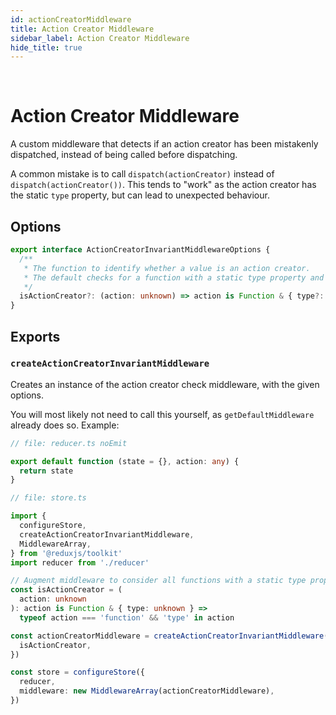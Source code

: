 ```yaml
---
id: actionCreatorMiddleware
title: Action Creator Middleware
sidebar_label: Action Creator Middleware
hide_title: true
---
```


&nbsp;

# Action Creator Middleware

A custom middleware that detects if an action creator has been mistakenly dispatched, instead of being called before dispatching.

A common mistake is to call `dispatch(actionCreator)` instead of `dispatch(actionCreator())`.
This tends to "work" as the action creator has the static `type` property, but can lead to unexpected behaviour.

## Options

```ts no-transpile
export interface ActionCreatorInvariantMiddlewareOptions {
  /**
   * The function to identify whether a value is an action creator.
   * The default checks for a function with a static type property and match method.
   */
  isActionCreator?: (action: unknown) => action is Function & { type?: unknown }
}
```

## Exports

### `createActionCreatorInvariantMiddleware`

Creates an instance of the action creator check middleware, with the given options.

You will most likely not need to call this yourself, as `getDefaultMiddleware` already does so.
Example:

```ts
// file: reducer.ts noEmit

export default function (state = {}, action: any) {
  return state
}

// file: store.ts

import {
  configureStore,
  createActionCreatorInvariantMiddleware,
  MiddlewareArray,
} from '@reduxjs/toolkit'
import reducer from './reducer'

// Augment middleware to consider all functions with a static type property to be action creators
const isActionCreator = (
  action: unknown
): action is Function & { type: unknown } =>
  typeof action === 'function' && 'type' in action

const actionCreatorMiddleware = createActionCreatorInvariantMiddleware({
  isActionCreator,
})

const store = configureStore({
  reducer,
  middleware: new MiddlewareArray(actionCreatorMiddleware),
})
```

